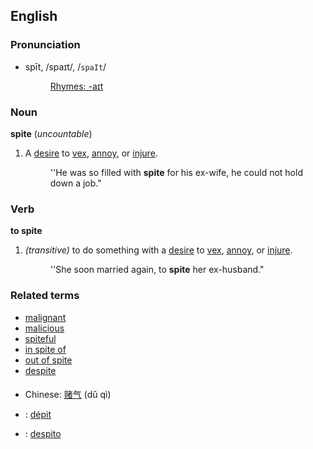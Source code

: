==English==

===Pronunciation===
*spīt, /spaɪt/, /<tt>spaIt</tt>/
*:[[Rhymes:English:-aɪt|Rhymes: -aɪt]]

===Noun===
'''spite''' (''uncountable'')

#A [[desire]] to [[vex]], [[annoy]], or [[injure]].
#:''He was so filled with '''spite''' for his ex-wife, he could not hold down a job."

===Verb===
'''to spite'''
#''(transitive)'' to do something with a [[desire]] to [[vex]], [[annoy]], or [[injure]].
#:''She soon married again, to '''spite''' her ex-husband."

===Related terms===
*[[malignant]]
*[[malicious]]
*[[spiteful]]
*[[in spite of]]
*[[out of spite]]
*[[despite]]


===={{trans}}====
*Chinese: [[赌气]] (dǔ qì)
* {{fr}} : [[dépit]]
* {{io}} : [[despito]]